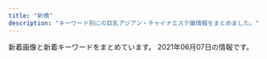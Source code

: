 ```yaml
---
title: "新橋"
description: "キーワード別にの巨乳アジアン・チャイナエステ嬢情報をまとめました。"
---
```


新着画像と新着キーワードをまとめています。
2021年06月07日の情報です。

<DmmAffiliateIns />
<KeywordTable
  shops={
    [
    {
        "name": "\u3082\u307f\u6975",
        "keywords": {
            "E": 4,
            "87": 24,
            "D": 16,
            "C": 18
        },
        "img_links": [
            "http://www.momigoku.mensest.com/files/002-02.jpg",
            "http://www.momigoku.mensest.com/files/006-03.jpg",
            "http://www.momigoku.mensest.com/photo_news/upimg/8319560bd95f8c3e68_0.jpg",
            "http://www.momigoku.mensest.com/files/003-02.jpg",
            "http://www.momigoku.mensest.com/files/004.jpg",
            "http://www.momigoku.mensest.com/files/003-03.jpg",
            "http://www.momigoku.mensest.com/files/006.jpg",
            "http://www.momigoku.mensest.com/images/mobile.jpg",
            "http://www.momigoku.mensest.com/images/line.png",
            "http://www.momigoku.mensest.com/files/005-02.jpg",
            "http://www.momigoku.mensest.com/files/001.jpg",
            "http://www.momigoku.mensest.com/files/005.jpg",
            "http://www.momigoku.mensest.com/files/001-03.jpg",
            "http://www.momigoku.mensest.com/photo_news/upimg/1314060b9e013208a4_0.jpg",
            "http://www.momigoku.mensest.com/files/003.jpg",
            "http://www.momigoku.mensest.com/files/005-03.jpg",
            "http://www.momigoku.mensest.com/files/004-03.jpg",
            "http://www.momigoku.mensest.com/files/001-02.jpg",
            "http://www.momigoku.mensest.com/images/r3.jpg",
            "http://www.momigoku.mensest.com/files/004-02.jpg",
            "http://www.momigoku.mensest.com/files/006-02.jpg",
            "http://www.momigoku.mensest.com/files/002.jpg",
            "http://www.momigoku.mensest.com/files/002-03.jpg"
        ],
        "url": "http://www.momigoku.mensest.com/",
        "station": "JR\u65b0\u6a4b\u99c5\u70cf\u68ee\u53e3"
    },
    {
        "keywords": {},
        "img_links": [
            "https://static.wixstatic.com/media/c0eb72_9f57c6ba804e4a55805040f7832a3bb9~mv2.png",
            "https://static.wixstatic.com/media/c0eb72_349ce6f6faed4c09b9ec1e412ba7a370~mv2.jpg",
            "https://static.wixstatic.com/media/c0eb72_026f8703429f4d1a93067d6664ba9e24~mv2.png",
            "https://static.wixstatic.com/media/c0eb72_43f5a28bd3004602b64ed4bc3095af0e~mv2.png",
            "https://static.wixstatic.com/media/c0eb72_068fd8e3a6034963bb1dcf1002759294~mv2.png"
        ],
        "name": "\u68ee\u306e\u9999",
        "url": "https://www.morinokaori-massage.com/",
        "station": "JR\u7530\u753a\u99c5\u897f\u53e3"
    },
    {
        "keywords": {
            "D": 5,
            "88": 1,
            "87": 3,
            "86": 1
        },
        "name": "\u5e78\u305b\u306e\u6642\u9593",
        "img_links": [
            "http://www.shiawasenojikan.esjp.info/images/tel.jpg",
            "http://www.shiawasenojikan.esjp.info/files/015-02.jpg",
            "http://www.shiawasenojikan.esjp.info/files/009-02.jpg",
            "http://www.shiawasenojikan.esjp.info/images/link_t.jpg",
            "http://www.shiawasenojikan.esjp.info/images/interior_t.jpg",
            "http://www.shiawasenojikan.esjp.info/files/001.jpg",
            "http://www.shiawasenojikan.esjp.info/files/001-02.jpg",
            "http://www.shiawasenojikan.esjp.info/files/015.jpg",
            "http://www.shiawasenojikan.esjp.info/files/001-03.jpg",
            "http://www.shiawasenojikan.esjp.info/images/news.jpg",
            "http://www.shiawasenojikan.esjp.info/files/010-03.jpg",
            "http://www.shiawasenojikan.esjp.info/images/mobile.jpg",
            "http://www.shiawasenojikan.esjp.info/files/010.jpg",
            "http://www.shiawasenojikan.esjp.info/files/009-03.jpg",
            "http://www.shiawasenojikan.esjp.info/images/sys3.jpg",
            "http://www.shiawasenojikan.esjp.info/files/015-03.jpg",
            "http://www.shiawasenojikan.esjp.info/files/009.jpg",
            "http://www.shiawasenojikan.esjp.info/files/003-03.jpg",
            "http://www.shiawasenojikan.esjp.info/images/int2.jpg",
            "http://www.shiawasenojikan.esjp.info/files/003.jpg",
            "http://www.shiawasenojikan.esjp.info/images/head.jpg",
            "http://www.shiawasenojikan.esjp.info/files/010-02.jpg",
            "http://www.shiawasenojikan.esjp.info/files/003-02.jpg",
            "http://www.shiawasenojikan.esjp.info/images/staff_t.jpg"
        ],
        "station": "JR\u65b0\u6a4b\u99c5\u65e5\u6bd4\u8c37\u53e3",
        "url": "http://www.shiawasenojikan.esjp.info/"
    },
    {
        "name": "\u672a\u6765",
        "keywords": {},
        "station": "JR\u65b0\u6a4b\u99c5\u70cf\u68ee\u53e3",
        "img_links": [
            "http://kokoro-spa.info/img/qrcode.png",
            "http://kokoro-spa.info/img/shop/no-pic.jpg",
            "http://kokoro-spa.info/img/shop/kanban.jpg",
            "http://kokoro-spa.info/img/slider/2.jpg",
            "http://kokoro-spa.info/img/pickup.jpg",
            "http://kokoro-spa.info/img/ttl_info.png",
            "http://kokoro-spa.info/img/ttl_news.png"
        ],
        "url": "http://kokoro-spa.info/"
    },
    {
        "name": "Oriental Spa",
        "url": "https://hamamatsucho-mensesthe.com/",
        "img_links": [
            "https://hamamatsucho-mensesthe.com/2018/12/21/yuyu-s1.jpg",
            "https://hamamatsucho-mensesthe.com/menu/friend.png",
            "https://hamamatsucho-mensesthe.com/staff/koko-s1.jpg",
            "https://hamamatsucho-mensesthe.com/staff/arisa-l1.jpg",
            "https://hamamatsucho-mensesthe.com/staff/nana-l1.jpg",
            "https://hamamatsucho-mensesthe.com/2018/03/02/anna-s1.jpg",
            "https://hamamatsucho-mensesthe.com/images/clear.png",
            "https://hamamatsucho-mensesthe.com/room/4.jpg",
            "https://hamamatsucho-mensesthe.com/icon/google_plus.png",
            "https://hamamatsucho-mensesthe.com/2018/11/23/arisa-s1.jpg",
            "https://hamamatsucho-mensesthe.com/images/footer-l.png",
            "https://hamamatsucho-mensesthe.com/2018/12/21/koko-s1.jpg",
            "https://hamamatsucho-mensesthe.com/staff2/wp-content/uploads/2020/11/siruet.png",
            "https://hamamatsucho-mensesthe.com/staff/yoko-s1.jpg",
            "https://hamamatsucho-mensesthe.com/staff2/wp-content/uploads/2021/05/mimi02.png",
            "https://hamamatsucho-mensesthe.com/images/flower.png",
            "https://hamamatsucho-mensesthe.com/images/main1.jpg",
            "https://hamamatsucho-mensesthe.com/room/2.jpg",
            "https://hamamatsucho-mensesthe.com/staff2/wp-content/uploads/2021/06/mai04.png",
            "https://hamamatsucho-mensesthe.com/button/staff.png",
            "https://hamamatsucho-mensesthe.com/staff/arisa-s1.jpg",
            "https://hamamatsucho-mensesthe.com/room/esthe3.jpg",
            "https://hamamatsucho-mensesthe.com/images/header3.png",
            "https://hamamatsucho-mensesthe.com/menu/info.png",
            "https://hamamatsucho-mensesthe.com/icon/twitter.png",
            "https://hamamatsucho-mensesthe.com/kumi1.jpg",
            "https://hamamatsucho-mensesthe.com/nana03.png",
            "https://hamamatsucho-mensesthe.com/room/esthe1.jpg",
            "https://hamamatsucho-mensesthe.com/staff2/wp-content/uploads/2021/06/miki01.png",
            "https://hamamatsucho-mensesthe.com/staff2/wp-content/uploads/2021/06/hime01.png",
            "https://hamamatsucho-mensesthe.com/staff2/wp-content/uploads/2021/06/yuki02.png",
            "https://hamamatsucho-mensesthe.com/staff2/wp-content/uploads/2020/11/momo02.png",
            "https://hamamatsucho-mensesthe.com/2018/06/08/hana-s2.jpg",
            "https://hamamatsucho-mensesthe.com/button/home.png",
            "https://hamamatsucho-mensesthe.com/icon/facebook.png",
            "https://hamamatsucho-mensesthe.com/staff2/wp-content/uploads/2021/04/yuna01.png",
            "https://hamamatsucho-mensesthe.com/2018/06/12/yoko-s1.jpg",
            "https://hamamatsucho-mensesthe.com/staff/yuyu-l1.jpg",
            "https://hamamatsucho-mensesthe.com/staff2/wp-content/uploads/2021/05/saya01.png",
            "https://hamamatsucho-mensesthe.com/2017/10/08/ruru-s1.jpg",
            "https://hamamatsucho-mensesthe.com/menu/home.png",
            "https://hamamatsucho-mensesthe.com/staff2/wp-content/uploads/2021/04/nana72.png",
            "https://hamamatsucho-mensesthe.com/staff/yoko-l1.jpg",
            "https://hamamatsucho-mensesthe.com/staff2/wp-content/uploads/2019/12/nanami02-2.png",
            "https://hamamatsucho-mensesthe.com/room/3.jpg",
            "https://hamamatsucho-mensesthe.com/kumi2.jpg",
            "https://hamamatsucho-mensesthe.com/staff2/wp-content/uploads/2019/12/haru-1.png",
            "https://hamamatsucho-mensesthe.com/staff2/wp-content/uploads/2021/03/miku03.png",
            "https://hamamatsucho-mensesthe.com/staff/koko-l1.jpg",
            "https://hamamatsucho-mensesthe.com/staff/yuyu-s1.jpg",
            "https://hamamatsucho-mensesthe.com/staff/nana-s1.jpg",
            "https://hamamatsucho-mensesthe.com/icon/line.png",
            "https://hamamatsucho-mensesthe.com/images/main-sp.jpg",
            "https://hamamatsucho-mensesthe.com/room/1.jpg",
            "https://hamamatsucho-mensesthe.com/images/footer-r.png",
            "https://hamamatsucho-mensesthe.com/menu/gallery.png",
            "https://hamamatsucho-mensesthe.com/staff2/wp-content/uploads/2021/03/rina03.png",
            "https://hamamatsucho-mensesthe.com/room/esthe2.jpg",
            "https://hamamatsucho-mensesthe.com/menu/sche.png",
            "https://hamamatsucho-mensesthe.com/miyuki01.png",
            "https://hamamatsucho-mensesthe.com/staff2/wp-content/uploads/2021/06/maki08.png",
            "https://hamamatsucho-mensesthe.com/button/sche.png"
        ],
        "keywords": {
            "D": 6,
            "E": 1,
            "F": 3,
            "C": 2
        },
        "station": "JR\u6d5c\u677e\u753a\u99c5\u5317\u53e3"
    },
    {
        "keywords": {},
        "station": "JR\u7530\u753a\u99c5\u6771\u53e3",
        "img_links": [
            "http://www.k-harunoie.info/imge/service1.jpg",
            "http://www.k-harunoie.info/imge/botton.jpg",
            "http://www.k-harunoie.info/imge/p-5.jpg",
            "http://www.k-harunoie.info/imge/p-2.jpg",
            "http://www.k-harunoie.info/imge/sys.png",
            "http://www.k-harunoie.info/imge/interior_t.jpg",
            "http://www.k-harunoie.info/imge/p-4.jpg",
            "http://www.k-harunoie.info/imge/s1.png",
            "http://www.k-harunoie.info/imge/s0.png",
            "http://www.k-harunoie.info/imge/tel.png",
            "http://www.k-harunoie.info/imge/p-1.jpg",
            "http://www.k-harunoie.info/imge/service2.jpg",
            "http://www.k-harunoie.info/imge/int2.png",
            "http://www.k-harunoie.info/imge/staff_t.jpg",
            "http://www.k-harunoie.info/imge/service3.jpg",
            "http://www.k-harunoie.info/imge/ta.png"
        ],
        "name": "\u6625\u306e\u5bb6",
        "url": "http://www.k-harunoie.info/"
    },
    {
        "keywords": {},
        "station": "JR\u6d5c\u677e\u753a\u99c5\u5357\u53e3",
        "url": "http://yukizhouse00.web.fc2.com/",
        "name": "Yuki\u2019s House",
        "img_links": [
            "http://yukizhouse00.web.fc2.com/images/portfolio/work-4.jpg",
            "http://yukizhouse00.web.fc2.com/images/slider/slid1.jpg",
            "http://yukizhouse00.web.fc2.com/images/portfolio/work-6.jpg",
            "http://yukizhouse00.web.fc2.com/images/portfolio/work-2.jpg",
            "http://yukizhouse00.web.fc2.com/images/portfolio/work-5.jpg",
            "http://yukizhouse00.web.fc2.com/images/slider/slid2.jpg",
            "http://yukizhouse00.web.fc2.com/images/portfolio/work-1.jpg",
            "http://yukizhouse00.web.fc2.com/images/portfolio/work-3.jpg"
        ]
    },
    {
        "img_links": [
            "https://aroma-queen.work/images/st/st_aigo.jpg",
            "https://aroma-queen.work/images/st/st_koko_1.jpg",
            "https://aroma-queen.work/images/st/st_four1.jpg",
            "https://aroma-queen.work/images/st/st_hara.jpg",
            "https://aroma-queen.work/images/st/st_shizuka_1.jpg",
            "https://aroma-queen.work/images/st/st_mirror_2.jpg",
            "https://aroma-queen.work/images/st/st_hara3.jpg",
            "https://aroma-queen.work/images/st/st_saya_0.jpg",
            "https://aroma-queen.work/images/st/st_angel_3.jpg",
            "https://aroma-queen.work/images/st/st_joy_1.jpg",
            "https://aroma-queen.work/images/st/st_ai1.jpg",
            "https://aroma-queen.work/images/st/st_yuri_2.jpg",
            "https://aroma-queen.work/images/st/st_pink_1.jpg",
            "https://aroma-queen.work/images/top2.png",
            "https://aroma-queen.work/images/st/st_19.jpg",
            "https://aroma-queen.work/images/st/st_ryuu_2.jpg",
            "https://aroma-queen.work/images/top_campaign_dec.jpg",
            "https://aroma-queen.work/images/st/st_ou_2.jpg",
            "https://aroma-queen.work/images/st/st_angel_1.jpg",
            "https://aroma-queen.work/images/st/st_rei.jpg",
            "https://aroma-queen.work/images/st/st_5_1.jpg",
            "https://aroma-queen.work/images/st/st_maya_1.jpg",
            "https://aroma-queen.work/images/st/st_eri.jpg",
            "https://aroma-queen.work/images/st/st_saya_1.jpg",
            "https://aroma-queen.work/images/st/st_jj_1.jpg",
            "https://aroma-queen.work/images/st/st_ou_1.jpg",
            "https://aroma-queen.work/images/st/st_nanako2.jpg",
            "https://aroma-queen.work/images/st/st_18.jpg",
            "https://aroma-queen.work/images/st/st_sayuri_1.jpg",
            "https://aroma-queen.work/images/st/st_nanako3.jpg",
            "https://aroma-queen.work/images/week_campaign.jpg",
            "https://aroma-queen.work/images/st/st_14_1.jpg",
            "https://aroma-queen.work/images/st/st_yuyu.jpg",
            "https://aroma-queen.work/images/st/st_nanako.jpg",
            "https://aroma-queen.work/images/st/st_5_3.jpg",
            "https://aroma-queen.work/images/st/st_rinda_1.jpg",
            "https://aroma-queen.work/images/st/st_nana.jpg",
            "https://aroma-queen.work/images/st/st_yuri_3.jpg",
            "https://aroma-queen.work/images/st/st_nuna2.jpg",
            "https://aroma-queen.work/images/st/st_rena_2.jpg",
            "https://aroma-queen.work/images/st/st_kou2.jpg",
            "https://aroma-queen.work/images/st/st_chiba_1.jpg",
            "https://aroma-queen.work/images/st/st_kiki2.jpg",
            "https://aroma-queen.work/images/st/st_nan.jpg",
            "https://aroma-queen.work/images/st/st_chiba_2.jpg",
            "https://aroma-queen.work/images/st/st_jerry.jpg",
            "https://aroma-queen.work/images/st/st_nuna3.jpg",
            "https://aroma-queen.work/images/st/st_bibi.jpg",
            "https://aroma-queen.work/images/st/st_koy_2.jpg",
            "https://aroma-queen.work/images/st/st_mayumi_1.jpg",
            "https://aroma-queen.work/images/st/st_20.jpg",
            "https://aroma-queen.work/images/st/st_pink_2.jpg",
            "https://aroma-queen.work/images/st/st_aiko_2.jpg",
            "https://aroma-queen.work/images/st/st_25.jpg",
            "https://aroma-queen.work/images/st/st_5_2.jpg",
            "https://aroma-queen.work/images/st/st_dan_1.jpg",
            "https://aroma-queen.work/images/st/st_mayumi_2.jpg",
            "https://aroma-queen.work/images/st/st_hana_2.jpg",
            "https://aroma-queen.work/images/st/st_rinda_6.jpg",
            "https://aroma-queen.work/images/st/st_joy_2.jpg",
            "https://aroma-queen.work/images/st/st_aya.jpg",
            "https://aroma-queen.work/images/st/st_nami_1.jpg",
            "https://aroma-queen.work/images/st/st_17.jpg",
            "https://aroma-queen.work/images/st/st_yumi.jpg",
            "https://aroma-queen.work/images/st/st_min_4.jpg",
            "https://aroma-queen.work/images/st/st_jasmine_1.jpg",
            "https://aroma-queen.work/images/st/st_aiko_1.jpg",
            "https://aroma-queen.work/images/st/st_emi_1.jpg",
            "https://aroma-queen.work/images/st/st_mirror_3.jpg",
            "https://aroma-queen.work/images/st/st_pink_4.jpg",
            "https://aroma-queen.work/images/st/st_nina_3.jpg",
            "https://aroma-queen.work/images/st/st_risa_1.jpg",
            "https://aroma-queen.work/images/st/st_nori.jpg",
            "https://aroma-queen.work/images/st/st_koko.jpg",
            "https://aroma-queen.work/images/st/st_kaori_2.jpg",
            "https://aroma-queen.work/images/st/st_joy.jpg",
            "https://aroma-queen.work/images/st/st_7_1.jpg",
            "https://aroma-queen.work/images/st/st_kou1.jpg",
            "https://aroma-queen.work/images/st/st_nana_1.jpg",
            "https://aroma-queen.work/images/st/st_ou_3.jpg",
            "https://aroma-queen.work/images/st/st_yuri_4.jpg",
            "https://aroma-queen.work/images/st/st_minto_1.jpg",
            "https://aroma-queen.work/images/st/st_nuna.jpg",
            "https://aroma-queen.work/images/st/st_mimi_1.jpg",
            "https://aroma-queen.work/images/st/st_sofea_2.jpg",
            "https://aroma-queen.work/images/st/st_joy_3.jpg",
            "https://aroma-queen.work/images/st/st_honey_1.jpg",
            "https://aroma-queen.work/images/st/st_ami_2.jpg",
            "https://aroma-queen.work/images/st/st_huxa.jpg",
            "https://aroma-queen.work/images/st/st_coco_1.jpg",
            "https://aroma-queen.work/images/st/st_sakura_1.jpg",
            "https://aroma-queen.work/images/st/st_kei.jpg",
            "https://aroma-queen.work/images/st/st_yuri.jpg",
            "https://aroma-queen.work/images/st/st_party_2.jpg",
            "https://aroma-queen.work/images/st/st_emi.jpg",
            "https://aroma-queen.work/images/st/st_mai_1.jpg",
            "https://aroma-queen.work/images/st/st_angel_2.jpg",
            "https://aroma-queen.work/images/st/st_aya_1.jpg",
            "https://aroma-queen.work/images/st/st_16_1.jpg",
            "https://aroma-queen.work/images/st/st_bibi_1.jpg",
            "https://aroma-queen.work/images/st/st_miki.jpg",
            "https://aroma-queen.work/images/st/st_rei_2.jpg",
            "https://aroma-queen.work/images/st/st_min_2.jpg",
            "https://aroma-queen.work/images/st/st_cindy.jpg",
            "https://aroma-queen.work/images/st/st_cake_1.jpg",
            "https://aroma-queen.work/images/st/st_kaori_1.jpg",
            "https://aroma-queen.work/images/st/st_gei.jpg",
            "https://aroma-queen.work/images/st/st_hana_1.jpg",
            "https://aroma-queen.work/images/st/st_dan_2.jpg",
            "https://aroma-queen.work/images/st/st_chiba_4.jpg",
            "https://aroma-queen.work/images/st/st_lucy_3.jpg",
            "https://aroma-queen.work/images/st/st_.jpg",
            "https://aroma-queen.work/images/st/st_pink_3.jpg",
            "https://aroma-queen.work/images/st/st_13.jpg",
            "https://aroma-queen.work/images/st/st_ai.jpg",
            "https://aroma-queen.work/images/st/st_ai_1.jpg",
            "https://aroma-queen.work/images/st/st_rinda_2.jpg",
            "https://aroma-queen.work/images/st/st_get_3.jpg",
            "https://aroma-queen.work/images/st/st_bibi_2.jpg",
            "https://aroma-queen.work/images/st/st_rei_3.jpg",
            "https://aroma-queen.work/images/st/st_21.jpg",
            "https://aroma-queen.work/images/st/st_anan.jpg",
            "https://aroma-queen.work/images/top.png",
            "https://aroma-queen.work/images/top_campaign_spring.jpg",
            "https://aroma-queen.work/images/st/st_kiki_1.jpg",
            "https://aroma-queen.work/images/st/st_22.jpg",
            "https://aroma-queen.work/images/st/st_10_1.jpg"
        ],
        "url": "https://aroma-queen.work/",
        "station": "JR\u65b0\u6a4b\u99c5\u70cf\u68ee\u53e3",
        "name": "Aroma Coco8",
        "keywords": {
            "F": 1,
            "\u80f8": 2,
            "\u30bb\u30af\u30b7\u30fc": 1,
            "D": 7,
            "\u4e73": 2,
            "G": 1,
            "E": 8
        }
    },
    {
        "keywords": {
            "D": 18,
            "E": 4,
            "C": 8
        },
        "name": "SERA",
        "img_links": [
            "https://hamamatsucho-mensesthe.net/wp/wp-content/uploads/2021/01/yuna.jpg",
            "https://hamamatsucho-mensesthe.net/staff/top/aki-s1.jpg",
            "https://hamamatsucho-mensesthe.net/wp/wp-content/uploads/2020/11/urara.jpg",
            "https://hamamatsucho-mensesthe.net/link/mens-esthe.png",
            "https://hamamatsucho-mensesthe.net/room/room-l5.jpg",
            "https://hamamatsucho-mensesthe.net/staff/top/ayaka-s1.jpg",
            "https://hamamatsucho-mensesthe.net/staff/top/mitsuki-s1.jpg",
            "https://hamamatsucho-mensesthe.net/wp/wp-content/uploads/2020/01/mitsuki.jpg",
            "https://hamamatsucho-mensesthe.net/icon/line.png",
            "https://hamamatsucho-mensesthe.net/images/footer-l.png",
            "https://hamamatsucho-mensesthe.net/room/room-l4.jpg",
            "https://hamamatsucho-mensesthe.net/icon/twitter.png",
            "https://hamamatsucho-mensesthe.net/wp/wp-content/uploads/2020/01/emi-l1.jpg",
            "https://hamamatsucho-mensesthe.net/icon/google_plus.png",
            "https://hamamatsucho-mensesthe.net/wp/icon/line.png",
            "https://hamamatsucho-mensesthe.net/wp/wp-content/uploads/2020/02/nana.jpg",
            "https://hamamatsucho-mensesthe.net/images/clear.png",
            "https://hamamatsucho-mensesthe.net/wp/icon/twitter.png",
            "https://hamamatsucho-mensesthe.net/staff/top/rin-s1.jpg",
            "https://hamamatsucho-mensesthe.net/room/room-l3.jpg",
            "https://hamamatsucho-mensesthe.net/wp/wp-content/uploads/2020/08/ayaka.jpg",
            "https://hamamatsucho-mensesthe.net/wp/wp-content/uploads/2020/02/stand-by.jpg",
            "https://hamamatsucho-mensesthe.net/wp/wp-content/uploads/2021/01/yuna-150x150.jpg",
            "https://hamamatsucho-mensesthe.net/wp/icon/facebook.png",
            "https://hamamatsucho-mensesthe.net/staff/top/yuna-s1.jpg",
            "https://hamamatsucho-mensesthe.net/staff/top/emi-s1.jpg",
            "https://hamamatsucho-mensesthe.net/wp/wp-content/uploads/2019/10/eri-150x150.jpg",
            "https://hamamatsucho-mensesthe.net/wp/images/top2.jpg",
            "https://hamamatsucho-mensesthe.net/wp/wp-content/uploads/2019/05/rin-150x150.jpg",
            "https://hamamatsucho-mensesthe.net/staff/top/nao-s1.jpg",
            "https://hamamatsucho-mensesthe.net/wp/wp-content/uploads/2020/10/aki-150x150.jpg",
            "https://hamamatsucho-mensesthe.net/staff/top/yuki-s1.jpg",
            "https://hamamatsucho-mensesthe.net/icon/facebook.png",
            "https://hamamatsucho-mensesthe.net/wp/wp-content/uploads/2019/07/587590BB-96D0-4887-BE26-3B1413FF7283-150x150.jpeg",
            "https://hamamatsucho-mensesthe.net/wp/icon/google_plus.png",
            "https://hamamatsucho-mensesthe.net/wp/wp-content/uploads/2021/05/yuki.jpg",
            "https://hamamatsucho-mensesthe.net/wp/wp-content/uploads/2020/02/1714CAA8-3D57-4009-AB72-F5A8E6B60310.jpeg",
            "https://hamamatsucho-mensesthe.net/wp/wp-content/uploads/2019/07/0677E994-1DBF-4E0E-AB70-7CA5C034B140-150x150.jpeg",
            "https://hamamatsucho-mensesthe.net/images/flower.png",
            "https://hamamatsucho-mensesthe.net/staff/top/miyu-s1.jpg",
            "https://hamamatsucho-mensesthe.net/wp/images/top1.jpg",
            "https://hamamatsucho-mensesthe.net/images/footer-r.png",
            "https://hamamatsucho-mensesthe.net/room/room-l2.jpg",
            "https://hamamatsucho-mensesthe.net/wp/wp-content/uploads/2020/01/misaki-l2.jpg",
            "https://hamamatsucho-mensesthe.net/room/room-l6.jpg",
            "https://hamamatsucho-mensesthe.net/wp/wp-content/uploads/2019/05/nao-150x150.jpg",
            "https://hamamatsucho-mensesthe.net/wp/images/clear.png",
            "https://hamamatsucho-mensesthe.net/room/room-l1.jpg",
            "https://hamamatsucho-mensesthe.net/wp/images/top3.jpg",
            "https://hamamatsucho-mensesthe.net/wp/wp-content/uploads/2021/05/yuki-s1-150x150.jpg",
            "https://hamamatsucho-mensesthe.net/wp/images/mensesthe.jpg"
        ],
        "url": "https://hamamatsucho-mensesthe.net/",
        "station": "JR\u6d5c\u677e\u753a\u99c5\u5317\u53e3"
    },
    {
        "name": "\u30ab\u30b5\u30d6\u30e9\u30f3\u30ab",
        "url": "http://romantic-est.info/",
        "keywords": {},
        "station": "\u5185\u5e78\u753a\u99c5A3",
        "img_links": [
            "http://romantic-est.info/img/cg03.jpg",
            "http://romantic-est.info/img/r2.jpg",
            "http://romantic-est.info/img/cg031.jpg",
            "http://romantic-est.info/link/menlog.jpg",
            "http://romantic-est.info/img/r3.jpg",
            "http://romantic-est.info/img/cg111.jpg",
            "http://romantic-est.info/img/cg061.jpg",
            "http://romantic-est.info/img/topimg1.jpg",
            "http://romantic-est.info/img/topimg.jpg",
            "http://romantic-est.info/img/cg071.jpg",
            "https://www.est-tatsujin.jp/theme/esthe_no_tatsujin_front/banner/estbnr_s2_200x40.jpg",
            "http://romantic-est.info/img/cg091.jpg",
            "http://romantic-est.info/img/cg11.jpg",
            "https://s-este.jp/img/common/freebanner/200_40.png",
            "http://romantic-est.info/img/cg06.jpg",
            "http://romantic-est.info/img/cg09.jpg",
            "http://romantic-est.info/img/line.jpg",
            "http://romantic-est.info/img/r5.jpg",
            "http://romantic-est.info/img/cg07.jpg",
            "http://romantic-est.info/img/r4.jpg",
            "http://romantic-est.info/img/kan.jpg",
            "http://romantic-est.info/img/line1.jpg",
            "http://romantic-est.info/img/r1.jpg"
        ]
    },
    {
        "img_links": [
            "https://minazuki-tokyo.com/wp-content/uploads/2021/02/sm02.png",
            "https://minazuki-tokyo.com/wp-content/uploads/2021/02/t03.png",
            "https://minazuki-tokyo.com/wp-content/uploads/2021/03/top10.png",
            "https://minazuki-tokyo.com/wp-content/uploads/2021/02/koyuri.png",
            "https://minazuki-tokyo.com/wp-content/uploads/2020/11/photo02.png",
            "https://minazuki-tokyo.com/wp-content/uploads/2020/11/photo05.png",
            "https://minazuki-tokyo.com/wp-content/uploads/2021/02/t04.png",
            "https://minazuki-tokyo.com/wp-content/uploads/2021/02/yuyu2.jpg",
            "https://minazuki-tokyo.com/wp-content/uploads/2021/02/sm01.png",
            "https://minazuki-tokyo.com/wp-content/uploads/2021/02/sm04.png",
            "https://minazuki-tokyo.com/wp-content/uploads/2021/02/t02.png",
            "https://minazuki-tokyo.com/wp-content/uploads/2021/02/t01.png",
            "https://minazuki-tokyo.com/wp-content/uploads/2020/11/photo01.png",
            "https://minazuki-tokyo.com/wp-content/uploads/2021/02/top2.png",
            "https://minazuki-tokyo.com/wp-content/uploads/2021/02/ayu.jpg",
            "https://minazuki-tokyo.com/wp-content/uploads/2021/02/haru.jpg",
            "https://minazuki-tokyo.com/wp-content/uploads/2021/02/t05.png",
            "https://minazuki-tokyo.com/wp-content/uploads/2021/02/sm03.png",
            "https://minazuki-tokyo.com/wp-content/uploads/2021/02/cam.png",
            "https://minazuki-tokyo.com/wp-content/uploads/2021/02/yuyu.png",
            "https://minazuki-tokyo.com/wp-content/uploads/2020/11/photo03.png",
            "https://minazuki-tokyo.com/wp-content/uploads/2021/02/yumi.png",
            "https://minazuki-tokyo.com/wp-content/uploads/2021/02/t08.png",
            "https://minazuki-tokyo.com/wp-content/uploads/2020/11/photo04.png",
            "https://minazuki-tokyo.com/wp-content/uploads/2021/02/price.png",
            "https://minazuki-tokyo.com/wp-content/uploads/2021/02/ayu.png",
            "https://minazuki-tokyo.com/wp-content/uploads/2021/02/yumi.jpg",
            "https://minazuki-tokyo.com/wp-content/uploads/2021/02/2-09.png",
            "https://minazuki-tokyo.com/wp-content/uploads/2021/02/top1.png",
            "https://minazuki-tokyo.com/wp-content/uploads/2021/02/t06.png",
            "https://minazuki-tokyo.com/wp-content/uploads/2021/02/haru.png",
            "https://minazuki-tokyo.com/wp-content/uploads/2021/02/koyuri-1.jpg",
            "https://minazuki-tokyo.com/wp-content/uploads/2021/02/t07.png"
        ],
        "name": "\u6c34\u7121\u6708\uff5e\u307f\u306a\u3065\u304d\uff5e",
        "url": "https://minazuki-tokyo.com/",
        "station": "JR\u6d5c\u677e\u753a\u99c5\u5357\u53e3",
        "keywords": {
            "87": 4,
            "83": 4,
            "90": 4,
            "86": 4,
            "85": 4
        }
    },
    {
        "img_links": [
            "http://tamachi-en.link/images/g1.jpg",
            "http://tamachi-en.link/images/g6.jpg",
            "http://tamachi-en.link/images/g2.jpg",
            "http://tamachi-en.link/images/mobile.png",
            "http://tamachi-en.link/images/g4.jpg",
            "http://tamachi-en.link/images/g8.jpg",
            "http://tamachi-en.link/images/top.jpg",
            "http://tamachi-en.link/images/new1.jpg",
            "http://tamachi-en.link/images/zi_link.png",
            "http://tamachi-en.link/images/zi_staff.png",
            "http://tamachi-en.link/images/g3.jpg",
            "http://tamachi-en.link/images/sakula.jpg",
            "http://tamachi-en.link/images/g0.jpg",
            "http://tamachi-en.link/images/g5.jpg"
        ],
        "name": "\u7e01",
        "station": "JR\u7530\u753a\u99c5\u6771\u53e3",
        "keywords": {
            "C": 16
        },
        "url": "http://tamachi-en.link/"
    },
    {
        "station": "JR\u65b0\u6a4b\u99c5\u65e5\u6bd4\u8c37\u53e3",
        "url": "http://melpomene-est.biz/",
        "img_links": [
            "http://melpomene-est.biz/images/tel.png",
            "http://melpomene-est.biz/images/r5.jpg",
            "http://melpomene-est.biz/images/cg06.jpg",
            "http://melpomene-est.biz/images/b2.jpg",
            "http://melpomene-est.biz/images/ac1.jpg",
            "http://melpomene-est.biz/images/cg08.jpg",
            "http://melpomene-est.biz/images/rosel.png",
            "http://melpomene-est.biz/images/ac3.jpg",
            "http://melpomene-est.biz/images/r3.jpg",
            "http://melpomene-est.biz/images/roser.png",
            "http://melpomene-est.biz/images/ac4.jpg",
            "http://melpomene-est.biz/images/r2.jpg",
            "http://melpomene-est.biz/images/cg03.jpg",
            "http://melpomene-est.biz/images/r4.jpg",
            "http://melpomene-est.biz/images/b6.jpg",
            "http://melpomene-est.biz/images/cg05.jpg",
            "http://melpomene-est.biz/images/r1.jpg",
            "http://melpomene-est.biz/images/b5.jpg",
            "http://melpomene-est.biz/images/kan.jpg",
            "http://melpomene-est.biz/images/cg09.jpg",
            "http://melpomene-est.biz/images/b3.jpg",
            "http://melpomene-est.biz/images/b4.jpg",
            "http://melpomene-est.biz/images/cg01.jpg",
            "http://melpomene-est.biz/images/b1.jpg",
            "http://melpomene-est.biz/images/ac2.jpg",
            "http://melpomene-est.biz/images/r6.jpg",
            "http://melpomene-est.biz/images/cg02.jpg",
            "http://melpomene-est.biz/images/qrc.png"
        ],
        "name": "\u30bb\u30cf\u30c8",
        "keywords": {
            "86": 31,
            "87": 6
        }
    },
    {
        "keywords": {},
        "name": "\u3057\u3042\u308f\u305b\uff5eSHIAWASE\uff5e",
        "img_links": [
            "http://shiawase.mssg.jp/images/staff_image/staff_d08b.jpg",
            "http://shiawase.mssg.jp/images/gallery/gallery_01.jpg",
            "http://shiawase.mssg.jp/images/staff/staff_top.jpg",
            "http://shiawase.mssg.jp/images/staff/sta_021.jpg",
            "http://shiawase.mssg.jp/images/staff_one/staff_one_03.jpg",
            "http://shiawase.mssg.jp/images/staff/sta_0z2.jpg",
            "http://shiawase.mssg.jp/images/system/syatem_301.jpg",
            "http://shiawase.mssg.jp/images/gallery/gallery_top.jpg",
            "http://shiawase.mssg.jp/images/staff/sta_0z8.jpg",
            "http://shiawase.mssg.jp/images/staff_image/staff_d010a.jpg",
            "http://shiawase.mssg.jp/images/top/top_04.jpg",
            "http://shiawase.mssg.jp/images/home/index_page_top.jpg",
            "http://shiawase.mssg.jp/images/staff_one/staff_one_01.jpg",
            "http://shiawase.mssg.jp/images/staff_image/staff_d08a.jpg",
            "http://shiawase.mssg.jp/images/top/top_01.jpg",
            "http://shiawase.mssg.jp/images/staff_one/staff_one_05.jpg",
            "http://shiawase.mssg.jp/images/staff_one/staff_one_08.png",
            "http://shiawase.mssg.jp/images/staff_one/staff_one_04.jpg",
            "http://shiawase.mssg.jp/images/staff_one/staff_one_top.jpg",
            "http://shiawase.mssg.jp/images/staff/sta_06.jpg",
            "http://shiawase.mssg.jp/images/staff_image/staff_d05b.jpg",
            "http://shiawase.mssg.jp/images/home/index_04.jpg",
            "http://shiawase.mssg.jp/images/staff_image/staff_d07a.jpg",
            "http://shiawase.mssg.jp/images/top/top_08.png",
            "http://shiawase.mssg.jp/images/gallery/gallery_403.jpg",
            "http://shiawase.mssg.jp/images/staff_one/staff_one_02.jpg",
            "http://shiawase.mssg.jp/images/top/top_03.jpg",
            "http://shiawase.mssg.jp/images/staff_one/staff_one_07.png",
            "http://shiawase.mssg.jp/images/gallery/gallery_102.jpg",
            "http://shiawase.mssg.jp/images/staff_image/staff_d05a.jpg",
            "http://shiawase.mssg.jp/images/staff/sta_04.jpg",
            "http://shiawase.mssg.jp/images/top/top_06.jpg",
            "http://shiawase.mssg.jp/images/staff/sta_03.jpg",
            "http://shiawase.mssg.jp/images/staff_image/staff_d07b.jpg",
            "http://shiawase.mssg.jp/images/home/index_03.jpg",
            "http://shiawase.mssg.jp/images/home/top_qp.jpg",
            "http://shiawase.mssg.jp/images/gallery/gallery_402.jpg",
            "http://shiawase.mssg.jp/images/home/index_tel.jpg",
            "http://shiawase.mssg.jp/images/home/QR.png",
            "http://shiawase.mssg.jp/images/system/syatem_303.jpg",
            "http://shiawase.mssg.jp/images/gallery/gallery_104.jpg",
            "http://shiawase.mssg.jp/images/staff/sta_023.jpg",
            "http://shiawase.mssg.jp/images/staff/sta_010.jpg",
            "http://shiawase.mssg.jp/images/system/syatem_302.jpg",
            "http://shiawase.mssg.jp/images/gallery/gallery_103.jpg",
            "http://shiawase.mssg.jp/images/gallery/gallery_101.jpg",
            "http://shiawase.mssg.jp/images/staff_image/staff_d06.jpg",
            "http://shiawase.mssg.jp/images/home/index_qup.jpg",
            "http://shiawase.mssg.jp/images/staff/sta_0z12.jpg",
            "http://shiawase.mssg.jp/images/gallery/gallery_401.jpg",
            "http://shiawase.mssg.jp/images/gallery/gallery_404.jpg",
            "http://shiawase.mssg.jp/images/top/top_02.jpg",
            "http://shiawase.mssg.jp/images/top/top_05.jpg",
            "http://shiawase.mssg.jp/images/staff/sta_08.jpg"
        ],
        "station": "JR\u7530\u753a\u99c5\u897f\u53e3",
        "url": "http://shiawase.mssg.jp/"
    },
    {
        "keywords": {
            "D": 12,
            "F": 4,
            "C": 8
        },
        "station": "JR\u6d5c\u677e\u753a\u99c5\u5317\u53e3",
        "name": "Artemis",
        "img_links": [
            "https://hamamatsucho-esthe.work/room/esthe2.jpg",
            "https://hamamatsucho-esthe.work/2020/01/05/yuki-s1.jpg",
            "https://hamamatsucho-esthe.work/staff/nana-s1.jpg",
            "https://hamamatsucho-esthe.work/2019/11/05/nanami-s1.jpg",
            "https://hamamatsucho-esthe.work/images/clear.png",
            "https://hamamatsucho-esthe.work/staff/mimi-l1.jpg",
            "https://hamamatsucho-esthe.work/room/3-s.jpg",
            "https://hamamatsucho-esthe.work/staff/riri-l1.jpg",
            "https://hamamatsucho-esthe.work/2018/12/26/sayaka-s1.jpg",
            "https://hamamatsucho-esthe.work/staff/yuki-l1.jpg",
            "https://hamamatsucho-esthe.work/staff/maki-s1.jpg",
            "https://hamamatsucho-esthe.work/menu/gallery.png",
            "https://hamamatsucho-esthe.work/2020/11/06/momo-s1.jpg",
            "https://hamamatsucho-esthe.work/images/qrcode.png",
            "https://hamamatsucho-esthe.work/room/esthe1.jpg",
            "https://hamamatsucho-esthe.work/kana01.png",
            "https://hamamatsucho-esthe.work/room/4-s.jpg",
            "https://hamamatsucho-esthe.work/room/2-l.jpg",
            "https://hamamatsucho-esthe.work/button/staff.png",
            "https://hamamatsucho-esthe.work/menu/info.png",
            "https://hamamatsucho-esthe.work/staff/riri-s1.jpg",
            "https://hamamatsucho-esthe.work/icon/twitter.png",
            "https://hamamatsucho-esthe.work/2019/01/14/emi-s1.jpg",
            "https://hamamatsucho-esthe.work/2021/04/22/nana-s1.jpg",
            "https://hamamatsucho-esthe.work/images/footer-r.png",
            "https://hamamatsucho-esthe.work/menu/home.png",
            "https://hamamatsucho-esthe.work/room/1-l.jpg",
            "https://hamamatsucho-esthe.work/2021/03/26/riri-s1.jpg",
            "https://hamamatsucho-esthe.work/images/flower.png",
            "https://hamamatsucho-esthe.work/2020/07/30/maki-s1.jpg",
            "https://hamamatsucho-esthe.work/room/1-s.jpg",
            "https://hamamatsucho-esthe.work/2019/06/14/riri-s1.jpg",
            "https://hamamatsucho-esthe.work/room/2-s.jpg",
            "https://hamamatsucho-esthe.work/staff/sora-s1.jpg",
            "https://hamamatsucho-esthe.work/2021/06/04/yuki-s1.jpg",
            "https://hamamatsucho-esthe.work/menu/friend.png",
            "https://hamamatsucho-esthe.work/2019/05/25/riko-s1.jpg",
            "https://hamamatsucho-esthe.work/button/blog.png",
            "https://hamamatsucho-esthe.work/icon/facebook.png",
            "https://hamamatsucho-esthe.work/2018/11/09/kana-s1.jpg",
            "https://hamamatsucho-esthe.work/2021/05/20/mimi-s1.jpg",
            "https://hamamatsucho-esthe.work/icon/google_plus.png",
            "https://hamamatsucho-esthe.work/2018/09/10/sora-s1.jpg",
            "https://hamamatsucho-esthe.work/2018/09/10/misa-s1.jpg",
            "https://hamamatsucho-esthe.work/room/3-l.jpg",
            "https://hamamatsucho-esthe.work/room/4-l.jpg",
            "https://hamamatsucho-esthe.work/images/main1.jpg",
            "https://hamamatsucho-esthe.work/staff/mimi-s1.jpg",
            "https://hamamatsucho-esthe.work/staff/yuki-s1.jpg",
            "https://hamamatsucho-esthe.work/staff/sora-l1.jpg",
            "https://hamamatsucho-esthe.work/button/home.png",
            "https://hamamatsucho-esthe.work/icon/line.png",
            "https://hamamatsucho-esthe.work/images/main-sp.jpg",
            "https://hamamatsucho-esthe.work/2019/05/25/koko-s1.jpg",
            "https://hamamatsucho-esthe.work/staff/riko-s1.jpg",
            "https://hamamatsucho-esthe.work/images/footer-l.png",
            "https://hamamatsucho-esthe.work/staff/maki-l1.jpg",
            "https://hamamatsucho-esthe.work/room/esthe3.jpg",
            "https://hamamatsucho-esthe.work/staff/nana-l1.jpg",
            "https://hamamatsucho-esthe.work/menu/blog.png"
        ],
        "url": "https://hamamatsucho-esthe.work/"
    },
    {
        "station": "JR\u6d5c\u677e\u753a\u99c5\u5357\u53e3",
        "url": "http://www.es-tokyo.link",
        "img_links": [
            "http://www.es-tokyo.link/images/31.jpg",
            "http://www.es-tokyo.link/images/3.jpg",
            "http://www.es-tokyo.link/images/head.jpg",
            "http://www.es-tokyo.link/img/emili1.jpg",
            "http://www.es-tokyo.link/images/news.jpg",
            "http://www.es-tokyo.link/images/25.jpg",
            "http://www.es-tokyo.link/img/yui1.jpg",
            "http://www.es-tokyo.link/images/staff_t.jpg",
            "http://www.es-tokyo.link/img/izumi2.jpg",
            "http://www.es-tokyo.link/images/tel.jpg",
            "http://www.es-tokyo.link/img/ami1.jpg",
            "http://www.es-tokyo.link/img/rin1.jpg",
            "http://www.es-tokyo.link/images/interior_t.jpg",
            "http://www.es-tokyo.link/images/sys1.jpg",
            "http://www.es-tokyo.link/img/izumi1.jpg",
            "http://www.es-tokyo.link/images/20.jpg",
            "http://www.es-tokyo.link/images/sys2.jpg",
            "http://www.es-tokyo.link/images/22.jpg",
            "http://www.es-tokyo.link/img/kaori1.jpg",
            "http://www.es-tokyo.link/img/erin2.jpg",
            "http://www.es-tokyo.link/images/23.jpg",
            "http://www.es-tokyo.link/images/30.jpg",
            "http://www.es-tokyo.link/images/b2.jpg",
            "http://www.es-tokyo.link/images/b1.jpg",
            "http://www.es-tokyo.link/img/erin1.jpg",
            "http://www.es-tokyo.link/images/s1.png",
            "http://www.es-tokyo.link/images/19.jpg",
            "http://www.es-tokyo.link/img/miwa1.jpg",
            "http://www.es-tokyo.link/img/suzu1.jpg",
            "http://www.es-tokyo.link/img/mayu1.jpg",
            "http://www.es-tokyo.link/images/int2.jpg",
            "http://www.es-tokyo.link/images/b3.jpg",
            "http://www.es-tokyo.link/img/momoko1.jpg",
            "http://www.es-tokyo.link/img/minami2.jpg",
            "http://www.es-tokyo.link/images/28.jpg",
            "http://www.es-tokyo.link/images/int1.jpg",
            "http://www.es-tokyo.link/images/9.jpg",
            "http://www.es-tokyo.link/images/24.jpg",
            "http://www.es-tokyo.link/images/mobile.jpg",
            "http://www.es-tokyo.link/img/minami1.jpg",
            "http://www.es-tokyo.link/images/5.jpg",
            "http://www.es-tokyo.link/images/newface.jpg",
            "http://www.es-tokyo.link/images/27.jpg",
            "http://www.es-tokyo.link/img/hikari1.jpg",
            "http://www.es-tokyo.link/img/naomi1.jpg",
            "http://www.es-tokyo.link/images/32.jpg"
        ],
        "keywords": {},
        "name": "Pandora*\u30d1\u30f3\u30c9\u30e9"
    },
    {
        "name": "Tami",
        "keywords": {
            "84": 4,
            "E": 6,
            "88": 10,
            "85": 4,
            "87": 6
        },
        "station": "JR\u7530\u753a\u99c5\u4e09\u7530\u53e3",
        "img_links": [
            "http://body-heal.net/images/access/02.jpg",
            "http://body-heal.net/images/store/06.jpg",
            "http://body-heal.net/images/show.jpg",
            "http://body-heal.net/js/sliderLine/slide_next.png",
            "http://body-heal.net/staffPhoto/b20190120201033.jpg",
            "http://body-heal.net/images/access/05.jpg",
            "http://body-heal.net/staffPhoto/b20190218130854.jpg",
            "http://body-heal.net/staffPhoto/b20190117105438.jpg",
            "http://body-heal.net/staffPhoto/b20180721035111.jpg",
            "http://body-heal.net/staffPhoto/b20180926231950.jpg",
            "http://body-heal.net/images/access/01.jpg",
            "http://body-heal.net/uploadfiles/images/campaignBodyHealNet.jpg",
            "http://body-heal.net/images/store/05.jpg",
            "http://body-heal.net/images/access/04.jpg",
            "http://body-heal.net/images/store/04.jpg",
            "http://body-heal.net/staffPhoto/b20190608222039.jpg",
            "http://body-heal.net/images/access/03.jpg",
            "http://body-heal.net/images/store/01.jpg",
            "http://body-heal.net/staffPhoto/b20190608220420.jpg",
            "http://body-heal.net/js/sliderLine/slide_prev.png"
        ],
        "url": "http://body-heal.net/"
    },
    {
        "station": "JR\u65b0\u6a4b\u99c5\u70cf\u68ee\u53e3",
        "keywords": {},
        "url": "http://es-leon.link/",
        "img_links": [],
        "name": "LEON"
    }
]
}
/>
<DmmAffiliateScript />
